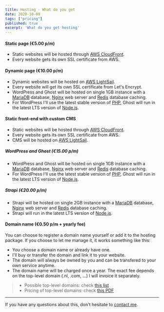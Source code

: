 ```yaml
---
title: Hosting - What do you get
date: 2020-10-09
tags: ["pricing"]
published: true
excerpt: 'What do you get hosting'
---
```


#### Static page (€5.00 p/m)

* Static websites will be hosted through [AWS CloudFront](https://aws.amazon.com/cloudfront/).
* Every website gets its own SSL certificate from AWS.

#### Dynamic page (€10.00 p/m)

* Dynamic websites will be hosted on [AWS LightSail](https://aws.amazon.com/lightsail/).
* Every website will get its own SSL certificate from Let's Encrypt.
* WordPress and Ghost will be hosted on single 1GB instance with a [MariaDB](https://mariadb.org/) database, [Nginx](https://www.nginx.com/) web server and [Redis](https://redis.io/) database caching.
* For WordPress I'll use the latest stable version of [PHP](https://www.php.net/), Ghost will run in the latest LTS version of [Node.js](https://nodejs.org/en/).

#### Static front-end with custom CMS

* Static websites will be hosted through [AWS CloudFront](https://aws.amazon.com/cloudfront/).
* Every website gets its own SSL certificate from AWS.
* CMS will be hosted on [AWS LightSail](https://aws.amazon.com/lightsail/).

##### WordPress and Ghost (€15.00 p/m)

* WordPress and Ghost will be hosted on single 1GB instance with a [MariaDB](https://mariadb.org/) database, [Nginx](https://www.nginx.com/) web server and [Redis](https://redis.io/) database caching.
* For WordPress I'll use the latest stable version of [PHP](https://www.php.net/), Ghost will run in the latest LTS version of [Node.js](https://nodejs.org/en/).

##### Strapi (€20.00 p/m)

* Strapi will be hosted on single 2GB instance with a [MariaDB](https://mariadb.org/) database, [Nginx](https://www.nginx.com/) web server and [Redis](https://redis.io/) database caching.
* Strapi will run in the latest LTS version of [Node.js](https://nodejs.org/en/).

#### Domain name (€0.50 p/m + yearly fee)

You can choose to register a domain name yourself or add it to the hosting package. If you choose to let me manage it, it works something like this:

* You choose a domain name or already have one.
* I'll buy or transfer the domain and link it to your website.
* The domain will always be owned by you and can be transfered to your own service anytime.
* The domain name will be charged once a year. The exact fee depends on the top-level domain (.nl, .com, ...) I will invoice it separately.

> * Possible top-level domains: check [this list](https://docs.aws.amazon.com/Route53/latest/DeveloperGuide/registrar-tld-list.html#registrar-tld-list-index-generic)
> * Pricing of top-level domains: check [this PDF](https://d32ze2gidvkk54.cloudfront.net/Amazon_Route_53_Domain_Registration_Pricing_20140731.pdf)

***

If you have any questions about this, don't hesitate to [contact me](/home#Contact).
